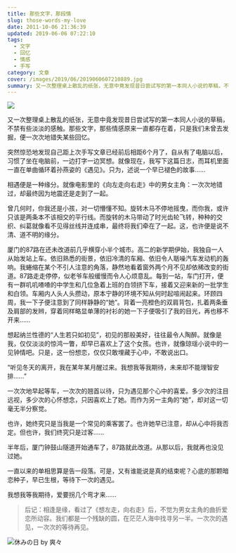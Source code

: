 ```yaml
---
title: 那些文字，那段情
slug: those-words-my-love
date: 2011-10-06 21:36:39
updated: 2019-06-06 07:22:10
tags:
  - 文字
  - 回忆
  - 情感
  - 手写
category: 文章
cover: /images/2019/06/2019060607210889.jpg
summary: 又一次整理桌上散乱的纸张，无意中竟发现昔日尝试写的第一本同人小说的草稿，不禁有些淡淡的感触。那些文字，那些情感原来一直都存在着，只是我们未曾去发掘，便一次次地错失某些回忆。
---
```


![](/images/2019/06/2019060607161615.jpg)

又一次整理桌上散乱的纸张，无意中竟发现昔日尝试写的第一本同人小说的草稿，不禁有些淡淡的感触。那些文字，那些情感原来一直都存在着，只是我们未曾去发掘，便一次次地错失某些回忆。

突然惊恐地发现自己距上次手写文章已经前后相距6个月了，自从有了电脑以后，习惯了坐在电脑前，一边打字一边冥想。就像现在，我写下这篇日志，而耳机里面一直在单曲循环着孙燕姿的《遇见》。只为，述说一个早已褪色的故事……

相遇便是一种缘分。就像电影里的《向左走向右走》中的男女主角：一次次地错过，却最终因为地震还是走到了一起。

曾几何时，你我还是小孩，对一切懵懂不知。旋转木马不停地摇曳，而你我，或许只该是两条本不该相交的平行线。而旋转的木马带动了时光齿轮飞转，种种的交织、纠葛就像看不见得丝线并连成串，最终将我们牵在了一起。这，也许便是说不清、道不明的缘分。

厦门的87路在还未改道前几乎横穿小半个城市。高二的新学期伊始，我独自一人从始发站上车。依旧熟悉的街景，依旧冷清的车厢、依旧令人聒噪汽车发动机的轰响。我蜷缩在某个不引人注意的角落，静然地看着窗外两个月不见却依稀改变的街道。87路走走停停，似老爷车般缓慢而令人心烦意乱。每到一站，车门打开，便有一群叽叽喳喳的中学生和几位急着上班的白领挤下车，接着又迎来新的一批学生和白领。车厢内人头人头攒动，原本宁静的环境不知从何时起喧闹起来。环顾四周，我一下子便注意到了同样静静的“她”。背着一亮橙色的双肩背包，扎着两条垂及肩部的发辫，穿着同样略显单薄的衬衫的她一下子便吸引了我的目光，再也移不开来……

想起纳兰性德的“人生若只如初见”，初见的那般美好，往往最令人陶醉。就像是我，仅仅淡淡的惊鸿一瞥，却早已喜欢上了这个女孩。也许，就像琼瑶小说中的一见钟情吧。只是，这一份想恋，仅仅只敢埋藏于心中，不敢说出口。

“听见冬天的离开，我在某年某月醒过来。我想我等我期待，未来却不能理智安排……”

一次次地早起等车，一次次的翘首以待，只为遇见那个心中的喜爱。多少次的注目远视，多少次的心怀想念，只因喜欢上了她。而作为另一主角的“她”，却对这一切毫无半分察觉。

也许，她终究只是当我是一个常见的乘客罢了。也许她早已注意，却从心中将我否定。但也许，我们终究只是过客……

半年后，厦门钟鼓山隧道开始通车了，87路就此改道。从那以后，我就再也没见过她。

一直以来的单相思算是告一段落。可是，又有谁能说是真的结束呢？心底的那颗暗恋种子，早已生根，等待下一次的遇见。

我想我等我期待，爱要拐几个弯才来……

>后记：相逢是缘，看过了《想左走，向右走》后，不觉为男女主角的曲折爱恋所动容。我们都是一个残缺的圆，在茫茫人海中找寻另一半。一次次的遇见，一次次的等待再见。

![休みの日 by 爽々](/images/2019/06/2019060607183287.jpg)
